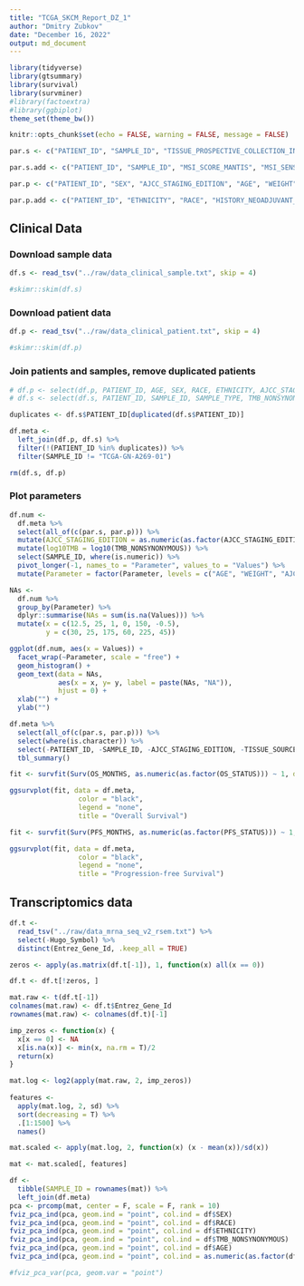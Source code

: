 ```yaml
---
title: "TCGA_SKCM_Report_DZ_1"
author: "Dmitry Zubkov"
date: "December 16, 2022"
output: md_document
---
```


```r
library(tidyverse)
library(gtsummary)
library(survival)
library(survminer)
#library(factoextra)
#library(ggbiplot)
theme_set(theme_bw())

knitr::opts_chunk$set(echo = FALSE, warning = FALSE, message = FALSE)

par.s <- c("PATIENT_ID", "SAMPLE_ID", "TISSUE_PROSPECTIVE_COLLECTION_INDICATOR", "TISSUE_RETROSPECTIVE_COLLECTION_INDICATOR", "SAMPLE_TYPE", "TISSUE_SOURCE_SITE", "ANEUPLOIDY_SCORE", "TMB_NONSYNONYMOUS")

par.s.add <- c("PATIENT_ID", "SAMPLE_ID", "MSI_SCORE_MANTIS", "MSI_SENSOR_SCORE")

par.p <- c("PATIENT_ID", "SEX", "AJCC_STAGING_EDITION", "AGE", "WEIGHT", "PERSON_NEOPLASM_CANCER_STATUS")

par.p.add <- c("PATIENT_ID", "ETHNICITY", "RACE", "HISTORY_NEOADJUVANT_TRTYN", "NEW_TUMOR_EVENT_AFTER_INITIAL_TREATMENT", "PRIOR_DX", "RADIATION_THERAPY")
```

## Clinical Data 

### Download sample data


```r
df.s <- read_tsv("../raw/data_clinical_sample.txt", skip = 4)

#skimr::skim(df.s)
```

### Download patient data

```r
df.p <- read_tsv("../raw/data_clinical_patient.txt", skip = 4)

#skimr::skim(df.p)
```

### Join patients and samples, remove duplicated patients

```r

# df.p <- select(df.p, PATIENT_ID, AGE, SEX, RACE, ETHNICITY, AJCC_STAGING_EDITION, OS_STATUS, OS_MONTHS, PFS_STATUS, PFS_MONTHS)
# df.s <- select(df.s, PATIENT_ID, SAMPLE_ID, SAMPLE_TYPE, TMB_NONSYNONYMOUS)

duplicates <- df.s$PATIENT_ID[duplicated(df.s$PATIENT_ID)]

df.meta <-
  left_join(df.p, df.s) %>%
  filter(!(PATIENT_ID %in% duplicates)) %>%
  filter(SAMPLE_ID != "TCGA-GN-A269-01")

rm(df.s, df.p)

```

### Plot parameters

```r
df.num <-
  df.meta %>%
  select(all_of(c(par.s, par.p))) %>%
  mutate(AJCC_STAGING_EDITION = as.numeric(as.factor(AJCC_STAGING_EDITION))) %>%
  mutate(log10TMB = log10(TMB_NONSYNONYMOUS)) %>%
  select(SAMPLE_ID, where(is.numeric)) %>%
  pivot_longer(-1, names_to = "Parameter", values_to = "Values") %>%
  mutate(Parameter = factor(Parameter, levels = c("AGE", "WEIGHT", "AJCC_STAGING_EDITION", "ANEUPLOIDY_SCORE", "TMB_NONSYNONYMOUS", "log10TMB")))

NAs <- 
  df.num %>%
  group_by(Parameter) %>%
  dplyr::summarise(NAs = sum(is.na(Values))) %>%
  mutate(x = c(12.5, 25, 1, 0, 150, -0.5),
         y = c(30, 25, 175, 60, 225, 45))

ggplot(df.num, aes(x = Values)) +
  facet_wrap(~Parameter, scale = "free") +
  geom_histogram() +
  geom_text(data = NAs, 
            aes(x = x, y= y, label = paste(NAs, "NA")),
            hjust = 0) +
  xlab("") +
  ylab("")

```

```r
df.meta %>%
  select(all_of(c(par.s, par.p))) %>%
  select(where(is.character)) %>%
  select(-PATIENT_ID, -SAMPLE_ID, -AJCC_STAGING_EDITION, -TISSUE_SOURCE_SITE) %>%
  tbl_summary()
```


```r

fit <- survfit(Surv(OS_MONTHS, as.numeric(as.factor(OS_STATUS))) ~ 1, data = df.meta)

ggsurvplot(fit, data = df.meta,
                 color = "black",
                 legend = "none",
                 title = "Overall Survival")

fit <- survfit(Surv(PFS_MONTHS, as.numeric(as.factor(PFS_STATUS))) ~ 1, data = df.meta)

ggsurvplot(fit, data = df.meta,
                 color = "black",
                 legend = "none",
                 title = "Progression-free Survival")
```

## Transcriptomics data

```r

df.t <- 
  read_tsv("../raw/data_mrna_seq_v2_rsem.txt") %>%
  select(-Hugo_Symbol) %>%
  distinct(Entrez_Gene_Id, .keep_all = TRUE)

zeros <- apply(as.matrix(df.t[-1]), 1, function(x) all(x == 0))

df.t <- df.t[!zeros, ]

mat.raw <- t(df.t[-1])
colnames(mat.raw) <- df.t$Entrez_Gene_Id
rownames(mat.raw) <- colnames(df.t)[-1]

imp_zeros <- function(x) {
  x[x == 0] <- NA
  x[is.na(x)] <- min(x, na.rm = T)/2
  return(x)
}

mat.log <- log2(apply(mat.raw, 2, imp_zeros))
  
features <- 
  apply(mat.log, 2, sd) %>%
  sort(decreasing = T) %>%
  .[1:1500] %>%
  names()

mat.scaled <- apply(mat.log, 2, function(x) (x - mean(x))/sd(x))

mat <- mat.scaled[, features]

```
```r

df <- 
  tibble(SAMPLE_ID = rownames(mat)) %>% 
  left_join(df.meta)
pca <- prcomp(mat, center = F, scale = F, rank = 10)
fviz_pca_ind(pca, geom.ind = "point", col.ind = df$SEX)
fviz_pca_ind(pca, geom.ind = "point", col.ind = df$RACE)
fviz_pca_ind(pca, geom.ind = "point", col.ind = df$ETHNICITY)
fviz_pca_ind(pca, geom.ind = "point", col.ind = df$TMB_NONSYNONYMOUS)
fviz_pca_ind(pca, geom.ind = "point", col.ind = df$AGE)
fviz_pca_ind(pca, geom.ind = "point", col.ind = as.numeric(as.factor(df$AJCC_STAGING_EDITION)))

#fviz_pca_var(pca, geom.var = "point")

```
